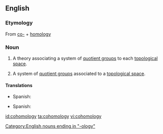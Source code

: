 ==English==
{{wikipedia}}
===Etymology===
From [[co-]] + [[homology]]
===Noun===
{{en-noun|cohomologies}}

#{{mathematics}} A theory associating a system of [[quotient group]]s to each [[topological space]].
#{{mathematics}} A system of [[quotient group]]s associated to a [[topological space]].
[[Category:English nouns ending in "-ology"]]

====Translations====
{{trans-top|theory}}
*Spanish: {{t|es|cohomología|f}}
{{trans-mid}}
{{trans-bottom}}
{{trans-top|system}}
*Spanish: {{t|es|cohomología|f}}
{{trans-mid}}
{{trans-bottom}}

[[id:cohomology]]
[[ta:cohomology]]
[[vi:cohomology]]